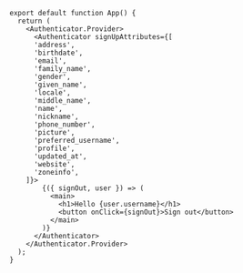 ```js{4-22}
export default function App() {
  return (
    <Authenticator.Provider>
      <Authenticator signUpAttributes={[
      'address',
      'birthdate',
      'email',
      'family_name',
      'gender',
      'given_name',
      'locale',
      'middle_name',
      'name',
      'nickname',
      'phone_number',
      'picture',
      'preferred_username',
      'profile',
      'updated_at',
      'website',
      'zoneinfo',
    ]}>
        {({ signOut, user }) => (
          <main>
            <h1>Hello {user.username}</h1>
            <button onClick={signOut}>Sign out</button>
          </main>
        )}
      </Authenticator>
    </Authenticator.Provider>
  );
}
```
